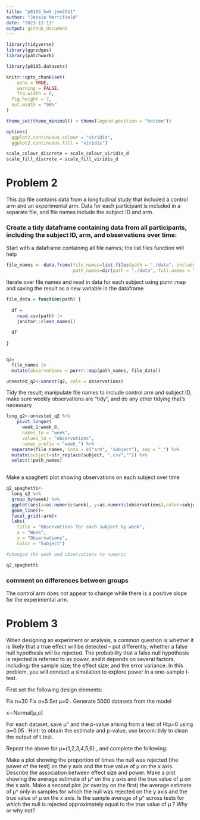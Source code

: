```yaml
---
title: "p8105_hw5_jmm2511"
author: "Jessie Merrifield"
date: "2023-11-13"
output: github_document
---
```


```r
library(tidyverse)
library(ggridges)
library(patchwork)

library(p8105.datasets)

knitr::opts_chunk$set(
	echo = TRUE,
	warning = FALSE,
	fig.width = 8, 
  fig.height = 7,
  out.width = "90%"
)

theme_set(theme_minimal() + theme(legend.position = "bottom"))

options(
  ggplot2.continuous.colour = "viridis",
  ggplot2.continuous.fill = "viridis")

scale_colour_discrete = scale_colour_viridis_d
scale_fill_discrete = scale_fill_viridis_d
```


# Problem 2

This zip file contains data from a longitudinal study that included a control arm and an experimental arm. Data for each participant is included in a separate file, and file names include the subject ID and arm.

### Create a tidy dataframe containing data from all participants, including the subject ID, arm, and observations over time:

Start with a dataframe containing all file names; the list.files function will help

```r
file_names <- data.frame(file_names=list.files(path = "./data", include.dirs = TRUE),
                         path_names=dir(path = "./data", full.names = TRUE))

```

Iterate over file names and read in data for each subject using purrr::map and saving the result as a new variable in the dataframe

```r

file_data = function(path) {
  
  df = 
    read.csv(path) |>
    janitor::clean_names() 
  
  df
  
}


q2= 
  file_names |> 
  mutate(observations = purrr::map(path_names, file_data))

unnested_q2<-unnest(q2, cols = observations)

```


Tidy the result; manipulate file names to include control arm and subject ID, make sure weekly observations are “tidy”, and do any other tidying that’s necessary

```r

long_q2<-unnested_q2 %>% 
    pivot_longer(
      week_1:week_8,
      names_to = "week", 
      values_to = "observations",
      names_prefix = "week_") %>% 
  separate(file_names, into = c("arm", "subject"), sep = "_") %>% 
  mutate(subject=str_replace(subject, ".csv","")) %>% 
  select(!path_names) 
 
```

Make a spaghetti plot showing observations on each subject over time

```r
q2_spaghetti<-
  long_q2 %>% 
  group_by(week) %>% 
  ggplot(aes(x=as.numeric(week), y=as.numeric(observations),color=subject))+
  geom_line()+ 
  facet_grid(~arm)+
  labs(
    title = "Observations for each subject by week",
    x = "Week",
    y = "Observations",
    color = "Subject")

#changed the week and observations to numeric

q2_spaghetti
```

### comment on differences between groups

The control arm does not appear to change while there is a positive slope for the experimental arm. 




# Problem 3

When designing an experiment or analysis, a common question is whether it is likely that a true effect will be detected – put differently, whether a false null hypothesis will be rejected. The probability that a false null hypothesis is rejected is referred to as power, and it depends on several factors, including: the sample size; the effect size; and the error variance. In this problem, you will conduct a simulation to explore power in a one-sample t-test.

First set the following design elements:

Fix n=30
Fix σ=5
Set μ=0
. Generate 5000 datasets from the model

x∼Normal[μ,σ]

For each dataset, save μ^
 and the p-value arising from a test of H:μ=0
 using α=0.05
. Hint: to obtain the estimate and p-value, use broom::tidy to clean the output of t.test.

Repeat the above for μ={1,2,3,4,5,6}
, and complete the following:

Make a plot showing the proportion of times the null was rejected (the power of the test) on the y axis and the true value of μ
 on the x axis. Describe the association between effect size and power.
Make a plot showing the average estimate of μ^
 on the y axis and the true value of μ
 on the x axis. Make a second plot (or overlay on the first) the average estimate of μ^
 only in samples for which the null was rejected on the y axis and the true value of μ
 on the x axis. Is the sample average of μ^
 across tests for which the null is rejected approximately equal to the true value of μ
? Why or why not?

```r

```

